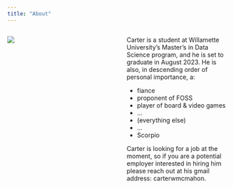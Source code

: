 ```yaml
---
title: "About"
---
```



:::: {.columns}

::: {.column width="40%"}
![](./images/selfie.jpg){fig-align="center"}
:::

::: {.column width="10%"}
<!-- empty column to create gap -->
:::

::: {.column width="50%"}
Carter is a student at Willamette University's Master's in Data Science program, and he is set to graduate in August 2023. He is also, in descending order of personal importance, a:

-   fiance
-   proponent of FOSS
-   player of board & video games
-   ...
-   (everything else)
-   ...
-   Scorpio

Carter is looking for a job at the moment, so if you are a potential employer interested in hiring him please reach out at his gmail address: carterwmcmahon.
:::

::::